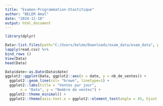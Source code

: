 ---
title: "Examen-Programmation-Stastitique"
author: "BELEM Amal"
date: "2024-12-18"
output: html_document
---

```{r}
library(dplyr)

Data<-list.files(path="C:/Users/belem/Downloads/exam_data/exam_data", pattern=".csv",full.names=TRUE) %>% 
lapply(read.csv) %>%
bind_rows ()
View(Data)
head(Data)

```

```{r}
Data$date<-as.Date(Data$date)
ggplot2::ggplot(Data, ggplot2::aes(x = date, y = nb_de_ventes)) +
  ggplot2::geom_line(col= "brown", linetype=1) +
  ggplot2::labs(title = "Ventes par jour",
       x = "Date", y = "Nombre de ventes") +
  ggplot2::theme_minimal() +
  ggplot2::theme(axis.text.x = ggplot2::element_text(angle = 45, hjust = 1))
```


